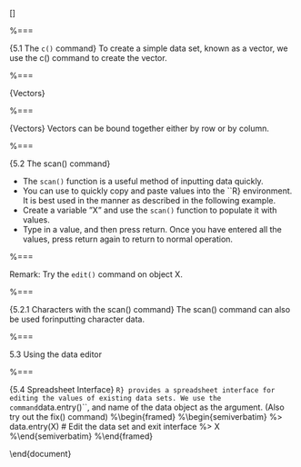 \[\mbox{Section 5 : Data Creation, Data Entry, Data Import and Export}\]

%===

{5.1 The ``c()`` command}
To create a simple data set, known as a vector, we use the c() command to create the vector.
\begin{figure}
\centering
\includegraphics[width=1.2\linewidth]{images/makevector1}
%\caption{}
%\label{fig:makevector1}
\end{figure}



%===

{Vectors}
\begin{figure}
\centering
\includegraphics[width=1.2\linewidth]{images/makevectors}
%\caption{}
%\label{fig:makevectors}
\end{figure}


%===

{Vectors} 
Vectors can be bound together either by row or by column.
\begin{figure}
\centering
\includegraphics[width=1.0\linewidth]{images/cbindrbind}
\end{figure}


%===

{5.2 The scan() command}

* The ``scan()`` function is a useful method of inputting data quickly. 
* You can use to quickly copy
and paste values into the ``R} environment. It is best used in the manner as described in the
following example. 
* Create a variable ”X” and use the ``scan()`` function to populate it with
values. 
* Type in a value, and then press return. Once you have entered all the values, press
return again to return to normal operation.


%===

\begin{figure}
\centering
\includegraphics[width=0.8\linewidth]{images/scannumbers}
%\caption{}
%\label{fig:scannumbers}
\end{figure}

Remark: Try the ``edit()`` command on object X.

%===

{5.2.1 Characters with the scan() command}
The scan() command can also be used forinputting character data.
\begin{figure}
\centering
\includegraphics[width=0.7\linewidth]{images/scandognames}
%\caption{}
%\label{fig:scandognames}
\end{figure}


%===

5.3 Using the data editor


%===

{5.4 Spreadsheet Interface}
``R} provides a spreadsheet interface for editing the values of existing data sets. We use the
command ``data.entry()``, and name of the data object as the argument. (Also try out the
fix() command)
%\begin{framed}
%\begin{semiverbatim}
%> data.entry(X) # Edit the data set and exit interface
%> X
%\end{semiverbatim}
%\end{framed}







 \end{document}
